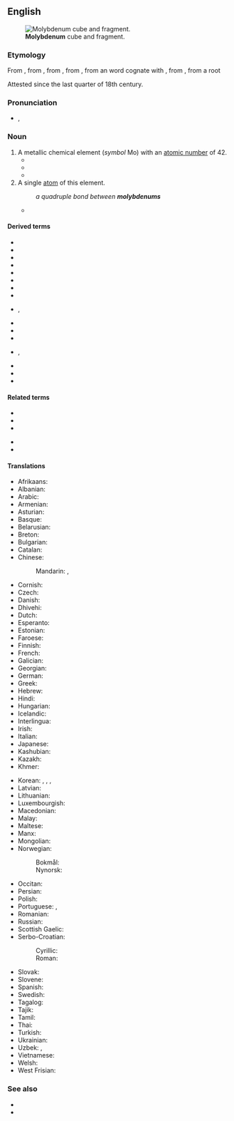 ==English==
{{wikipedia}}
{{elements|Mo|niobium|Nb|technetium|Tc}}
[[File:Molybdenum_crystaline_fragment_and_1cm3_cube.jpg|thumb|'''Molybdenum''' cube and fragment.]]

===Etymology===
From {{bor|en|NL.|molybdaenum}}, from {{m|la|molybdaena|t=any of various substances resembling lead}}, from {{der|en|grc|μολύβδαινα|t=a [[plummet]], piece of lead}}, from {{m|grc|μόλυβδος|t=lead; graphite}}, from an {{der|en|ine-ana|-}} word cognate with {{cog|xld|𐤪𐤠𐤭𐤦𐤥𐤣𐤠|t=dark}}, from {{der|en|ine-pro||*morkʷ-iyo-}}, from a root {{m|ine-pro|*morkʷ-||dark}}

Attested since the last quarter of 18th century.

===Pronunciation===
* {{enPR|məlĭb'dĭnəm}}, {{IPA|en|/məˈlɪbdɪnəm/}}

===Noun===
{{en-noun|~|s|molybdena}}

# A metallic chemical element (''symbol'' Mo) with an [[atomic number]] of 42.
#* {{quote-book|en|year=1803|chapter=Of Metals|editor={{w|George Gleig}}|title=Supplement to the Third Edition of the {{w|Encyclopædia Britannica}}, or, A Dictionary of Arts, Sciences, and Miscellaneous Literature|volume=I|edition=2nd|page=225|pageurl=https://archive.org/stream/encbritannicasup01macf#page/225|passage=The metals at preſent amount to 21 ; only 11 of which were known before the year 1730. Their names are gold, ſilver, platinum, mercury, copper, iron, tin, lead, zinc, antimony, biſmuth, arſenic, cobalt, nickel, manganeſe, tungſten, '''molybdenum,''' uranium, tellurium, titanium, chromum.}}
#* {{quote-book|en|year=1928|author=Lawrence R. Bourne
|title=Well Tackled!
|chapter=4|url=http://openlibrary.org/works/OL5387037W
|passage=Technical terms like ferrite, perlite, graphite, and hardenite were bandied to and fro, and when Paget glibly brought out such a rare exotic as ferro-'''molybdenum''', Benson forgot that he was a master ship-builder,&nbsp;[…]}}
#* {{quote-journal|en|year=1990|author=Arthur J. Conacher|title=Salt of the Earth|journal=Environment|volume=32|number=6|url=https://search.proquest.com/docview/224040186|page=40|passage=At pH levels below 5, wheat yields may be low, '''molybdenum''' may become unavailable to plants, and other trace elements may be concentrated to toxic levels.}}
# A single [[atom]] of this element.
#: ''a quadruple bond between '''molybdenums'''''
#* {{quote-book|en|year=2007|author=Peter Day|title=Molecules into Materials: Case Studies in Materials Chemistry—Mixed Valency, Magnetism and Superconductivity|page=233|pageurl=https://books.google.com/books?id=_wxhDQAAQBAJ&pg=PA233|passage=Thus in M<sub>4</sub>O<sub>11</sub>, for example, ¾ of the '''molybdenums''' are [[octahedrally]] connected and ¼ are [[tetrahedrally]] coordinated and, furthermore, the formula is compatible with the existence of one Mo(IV) for every three Mo(VI), so at first glance the compound might appear to be a class I mixed valence system.}}

====Derived terms====
{{der-top}}
* {{l|en|ferromolybdenum}}
* {{l|en|moly}}
* {{l|en|molybdate}}
* {{l|en|molybdenated}}
* {{l|en|molybdenian}}
* {{l|en|molybdenum blue}}
* {{l|en|molybdenum carbonyl}}
* {{l|en|molybdenum chloride}}
{{der-mid}}
* {{l|en|molybdenum disulfide}}, {{l|en|molybdenum disulphide}}
* {{l|en|molybdenum hexacarbonyl}}
* {{l|en|molybdenum orange}}
* {{l|en|molybdenum oxide}}
* {{l|en|molybdenum sulfide}}, {{l|en|molybdenum sulphide}}
* {{l|en|molybdenum trioxide}}
* {{l|en|molybdian}}
* {{l|en|molybdo-}}
{{der-bottom}}

====Related terms====
{{rel-top}}
* {{l|en|molybdena}}
* {{l|en|molybdenite}}
* {{l|en|molybdic}}
{{rel-mid}}
* {{l|en|molybdite}}
* {{l|en|molybdous}}
{{rel-bottom}}

====Translations====
{{trans-top|chemical element}}
* Afrikaans: {{t+|af|molibdeen}}
* Albanian: {{t+|sq|molibden}}
* Arabic: {{t|ar|مُولِيبْدِيُنوم|m|tr=mulibdinum}}
* Armenian: {{t+|hy|մոլիբդեն}}
* Asturian: {{t|ast|molibdenu|m}}
* Basque: {{t|eu|molibdenoa}}
* Belarusian: {{t|be|малібдэ́н|m|sc=Cyrl}}
* Breton: {{t|br|molibden}}
* Bulgarian: {{t|bg|моли́бден|m}}
* Catalan: {{t+|ca|molibdèn}}
* Chinese:
*: Mandarin: {{t+|cmn|鉬|sc=Hani}}, {{t+|cmn|钼|tr=mù|sc=Hani}}
* Cornish: {{t|kw|molybdenum}}
* Czech: {{t+|cs|molybden|m}}
* Danish: {{t+|da|molybdæn|n}}
* Dhivehi: {{t-needed|dv}}
* Dutch: {{t+|nl|molybdeen|n}}
* Esperanto: {{t+|eo|molibdeno}}
* Estonian: {{t+|et|molübdeen}}
* Faroese: {{t|fo|molybden|n}}
* Finnish: {{t+|fi|molybdeeni}}
* French: {{t+|fr|molybdène|m}}
* Galician: {{t+|gl|molibdeno|m}}
* Georgian: {{t|ka|მოლიბდენი}}
* German: {{t+|de|Molybdän|n}}
* Greek: {{t+|el|μολυβδένιο|n}}
* Hebrew: {{t+|he|מוליבדן|tr=molibdén|sc=Hebr}}
* Hindi: {{t|hi|संवर्णातु|tr=sanvarnaatu|sc=Deva}}
* Hungarian: {{t+|hu|molibdén}}
* Icelandic: {{t+|is|mólýbden}}
* Interlingua: {{t|ia|molybdeno}}
* Irish: {{t+|ga|molaibdéineam}}
* Italian: {{t+|it|molibdeno|m}}
* Japanese: {{t+|ja|モリブデン|tr=moribuden}}
* Kashubian: {{t|csb|molibdén}}
* Kazakh: {{t+|kk|молибден|sc=Cyrl}}
* Khmer: {{t|km|ម៉ូលីបដែន}}
{{trans-mid}}
* Korean: {{t+|ko|몰리브덴}}, {{t|ko|수연|tr=水鉛, suyeon}}, {{t|ko|휘수연정광|tr=輝水鉛精鑛, hwisuyeonjeonggwang}}, {{t|ko|몰리브데넘}}
* Latvian: {{t|lv|molibdens}}
* Lithuanian: {{t+|lt|molibdenas}}
* Luxembourgish: {{t|lb|Molybdän}}
* Macedonian: {{t|mk|молибде́н|m|sc=Cyrl}}
* Malay: {{t|ms|molibdenum}}
* Maltese: {{t|mt|molibdenu}}
* Manx: {{t|gv|molybdenum}}
* Mongolian: {{t|mn|молибден|sc=Cyrl}}
* Norwegian:
*: Bokmål: {{t|nb|molybden|n}}
*: Nynorsk: {{t+|nn|molybden|m|n}}
* Occitan: {{t|oc|molibdèn|m}}
* Persian: {{t-needed|fa}}
* Polish: {{t+|pl|molibden|m}}
* Portuguese: {{qualifier|Portugal}} {{t+|pt|molibdénio}}, {{qualifier|Brazil}} {{t+|pt|molibdênio|m}}
* Romanian: {{t+|ro|molibden|n}}
* Russian: {{t+|ru|молибде́н|m}}
* Scottish Gaelic: {{t|gd|molaibdeanam}}
* Serbo-Croatian:
*: Cyrillic: {{t|sh|молибден|m}}
*: Roman: {{t+|sh|molibden}}
* Slovak: {{t+|sk|molybdén|m}}
* Slovene: {{t+|sl|molibden}}
* Spanish: {{t+|es|molibdeno|m}}
* Swedish: {{t+|sv|molybden|n}}
* Tagalog: {{t|tl|molibdeno}}
* Tajik: {{t|tg|молибден|sc=Cyrl}}
* Tamil: {{t|ta|போன்றீயம்|sc=Taml}}
* Thai: {{t|th|โมลิบดีนัม}}
* Turkish: {{t+|tr|molibden}}
* Ukrainian: {{t|uk|молібде́н|m|sc=Cyrl}}
* Uzbek: {{t+|uz|molibden}}, {{t+|uz|молибден|tr=molibden|sc=Cyrl}}
* Vietnamese: {{t|vi|molypđen,}}
* Welsh: {{t+|cy|molybdenwm}}
* West Frisian: {{t|fy|molybdeen}}
{{trans-bottom}}

===See also===
* {{l|en|powellite}}
* {{l|en|wulfenite}}